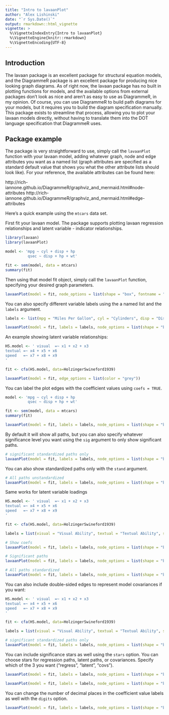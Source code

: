 ```yaml
---
title: "Intro to lavaanPlot"
author: "Alex Lishinski"
date: "`r Sys.Date()`"
output: rmarkdown::html_vignette
vignette: >
  %\VignetteIndexEntry{Intro to lavaanPlot}
  %\VignetteEngine{knitr::rmarkdown}
  %\VignetteEncoding{UTF-8}
---
```


## Introduction

The lavaan package is an excellent package for structural equation models, and the DiagrammeR package is an excellent package for producing nice looking graph diagrams. As of right now, the lavaan package has no built in plotting functions for models, and the available options from external packages don't look as nice and aren't as easy to use as DiagrammeR, in my opinion. Of course, you can use DiagrammeR to build path diagrams for your models, but it requires you to build the diagram specification manually. This package exists to streamline that process, allowing you to plot your lavaan models directly, without having to translate them into the DOT language specification that DiagrammeR uses.

## Package example

The package is very straightforward to use, simply call the `lavaanPlot` function with your lavaan model, adding whatever graph, node and edge attributes you want as a named list (graph attributes are specified as a standard default value that shows you what the other attribute lists should look like). For your reference, the available attributes can be found here:

http://rich-iannone.github.io/DiagrammeR/graphviz_and_mermaid.html#node-attributes
http://rich-iannone.github.io/DiagrammeR/graphviz_and_mermaid.html#edge-attributes

Here's a quick example using the `mtcars` data set. 

First fit your lavaan model. The package supports plotting lavaan regression relationships and latent variable - indicator relationships.

```r
library(lavaan)
library(lavaanPlot)

model <- 'mpg ~ cyl + disp + hp
          qsec ~ disp + hp + wt'

fit <- sem(model, data = mtcars)
summary(fit)
```

Then using that model fit object, simply call the `lavaanPlot` function, specifying your desired graph parameters.

```r
lavaanPlot(model = fit, node_options = list(shape = "box", fontname = "Helvetica"), edge_options = list(color = "grey"), coefs = FALSE)
```

You can also specify different variable labels using the a named list and the `labels` argument.

```r
labels <- list(mpg = "Miles Per Gallon", cyl = "Cylinders", disp = "Displacement", hp = "Horsepower", qsec = "Speed", wt = "Weight")

lavaanPlot(model = fit, labels = labels, node_options = list(shape = "box", fontname = "Helvetica"), edge_options = list(color = "grey"), coefs = FALSE)
```

An example showing latent variable relationships:

```r
HS.model <- ' visual  =~ x1 + x2 + x3      
textual =~ x4 + x5 + x6
speed   =~ x7 + x8 + x9 
'

fit <- cfa(HS.model, data=HolzingerSwineford1939)

lavaanPlot(model = fit, edge_options = list(color = "grey"))
```

You can label the plot edges with the coefficient values using `coefs = TRUE`. 

```r
model <- 'mpg ~ cyl + disp + hp
          qsec ~ disp + hp + wt'

fit <- sem(model, data = mtcars)
summary(fit)

lavaanPlot(model = fit, labels = labels, node_options = list(shape = "box", fontname = "Helvetica"), edge_options = list(color = "grey"), coefs = TRUE)
```

By default it will show all paths, but you can also specify whatever significance level you want using the `sig` argument to only show significant paths.

```r
# significant standardized paths only
lavaanPlot(model = fit, labels = labels, node_options = list(shape = "box", fontname = "Helvetica"), edge_options = list(color = "grey"), coefs = TRUE, sig = .05)
```

You can also show standardized paths only with the `stand` argument.

```r
# All paths unstandardized
lavaanPlot(model = fit, labels = labels, node_options = list(shape = "box", fontname = "Helvetica"), edge_options = list(color = "grey"), coefs = TRUE, stand = TRUE)
```

Same works for latent variable loadings

```r
HS.model <- ' visual  =~ x1 + x2 + x3      
textual =~ x4 + x5 + x6
speed   =~ x7 + x8 + x9 
'

fit <- cfa(HS.model, data=HolzingerSwineford1939)

labels = list(visual = "Visual Ability", textual = "Textual Ability", speed = "Speed Ability")

# Show coefs
lavaanPlot(model = fit, labels = labels, node_options = list(shape = "box", fontname = "Helvetica"), edge_options = list(color = "grey"), coefs = TRUE)

# Significant paths
lavaanPlot(model = fit, labels = labels, node_options = list(shape = "box", fontname = "Helvetica"), edge_options = list(color = "grey"), coefs = TRUE, sig = .05)

# All paths standardized
lavaanPlot(model = fit, labels = labels, node_options = list(shape = "box", fontname = "Helvetica"), edge_options = list(color = "grey"), coefs = TRUE, stand = TRUE)
```

You can also include double-sided edges to represent model covariances if you want:

```r
HS.model <- ' visual  =~ x1 + x2 + x3      
textual =~ x4 + x5 + x6
speed   =~ x7 + x8 + x9 
'

fit <- cfa(HS.model, data=HolzingerSwineford1939)

labels = list(visual = "Visual Ability", textual = "Textual Ability", speed = "Speed Ability")

# significant standardized paths only
lavaanPlot(model = fit, labels = labels, node_options = list(shape = "box", fontname = "Helvetica"), edge_options = list(color = "grey"), coefs = TRUE, covs = TRUE)
```

You can include significance stars as well using the `stars` option. 
You can choose stars for regression paths, latent paths, or covariances. Specify which of the 3 you want ("regress", "latent", "covs").

```r
lavaanPlot(model = fit, labels = labels, node_options = list(shape = "box", fontname = "Helvetica"), edge_options = list(color = "grey"), coefs = TRUE, covs = TRUE, stars = "covs")

lavaanPlot(model = fit, labels = labels, node_options = list(shape = "box", fontname = "Helvetica"), edge_options = list(color = "grey"), coefs = TRUE, covs = TRUE, stars = "latent")
```
You can change the number of decimal places in the coefficient value labels as well with the `digits` option.

```r
lavaanPlot(model = fit, labels = labels, node_options = list(shape = "box", fontname = "Helvetica"), edge_options = list(color = "grey"), coefs = TRUE, covs = TRUE, stars = TRUE, digits = 1)
```
